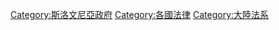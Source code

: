 {{commons category|Law of Slovenia|Slovenian law}}
[[Category:斯洛文尼亞政府|Category:斯洛文尼亞政府]]
[[Category:各國法律|Category:各國法律]]
[[Category:大陸法系|Category:大陸法系]]